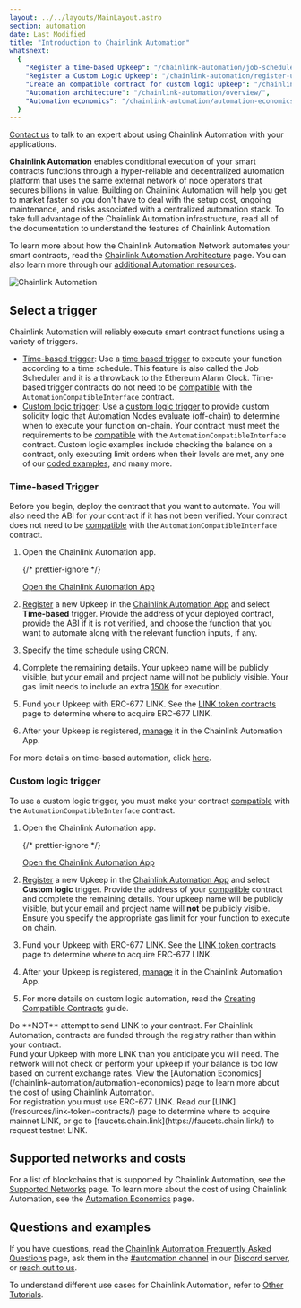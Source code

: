 ```yaml
---
layout: ../../layouts/MainLayout.astro
section: automation
date: Last Modified
title: "Introduction to Chainlink Automation"
whatsnext:
  {
    "Register a time-based Upkeep": "/chainlink-automation/job-scheduler/",
    "Register a Custom Logic Upkeep": "/chainlink-automation/register-upkeep/",
    "Create an compatible contract for custom logic upkeep": "/chainlink-automation/compatible-contracts/",
    "Automation architecture": "/chainlink-automation/overview/",
    "Automation economics": "/chainlink-automation/automation-economics/",
  }
---
```



<Aside type="note" title="Talk to an expert">
  <a href="https://chainlinkcommunity.typeform.com/to/OYQO67EF?page=docs-automation">Contact us</a> to talk to an expert
  about using Chainlink Automation with your applications.
</Aside>

**Chainlink Automation** enables conditional execution of your smart contracts functions through a hyper-reliable and decentralized automation platform that uses the same external network of node operators that secures billions in value. Building on Chainlink Automation will help you get to market faster so you don't have to deal with the setup cost, ongoing maintenance, and risks associated with a centralized automation stack. To take full advantage of the Chainlink Automation infrastructure, read all of the documentation to understand the features of Chainlink Automation.

<YouTube id="https://www.youtube.com/watch?v=dj0impNJdls" />

To learn more about how the Chainlink Automation Network automates your smart contracts, read the [Chainlink Automation Architecture](/chainlink-automation/overview) page. You can also learn more through our [additional Automation resources](https://chain.link/automation#masterclass).

![Chainlink Automation](/images/contract-devs/automation/automation_intro.gif)

## Select a trigger

Chainlink Automation will reliably execute smart contract functions using a variety of triggers.

- [Time-based trigger](#time-based-trigger): Use a [time based trigger](#time-based-trigger) to execute your function according to a time schedule. This feature is also called the Job Scheduler and it is a throwback to the Ethereum Alarm Clock. Time-based trigger contracts do not need to be [compatible](/chainlink-automation/compatible-contracts/#example-contract) with the `AutomationCompatibleInterface` contract.
- [Custom logic trigger](#custom-logic-trigger): Use a [custom logic trigger](#custom-logic-trigger) to provide custom solidity logic that Automation Nodes evaluate (off-chain) to determine when to execute your function on-chain. Your contract must meet the requirements to be [compatible](/chainlink-automation/compatible-contracts/) with the `AutomationCompatibleInterface` contract. Custom logic examples include checking the balance on a contract, only executing limit orders when their levels are met, any one of our [coded examples](/chainlink-automation/util-overview), and many more.

### Time-based Trigger

Before you begin, deploy the contract that you want to automate. You will also need the ABI for your contract if it has not been verified. Your contract does not need to be [compatible](/chainlink-automation/compatible-contracts/) with the `AutomationCompatibleInterface` contract.

1. Open the Chainlink Automation app.

   {/* prettier-ignore */}
   <div class="remix-callout">
      <a href="https://automation.chain.link" >Open the Chainlink Automation App</a>
   </div>

1. [Register](/chainlink-automation/job-scheduler/) a new Upkeep in the [Chainlink Automation App](https://automation.chain.link) and select **Time-based** trigger. Provide the address of your deployed contract, provide the ABI if it is not verified, and choose the function that you want to automate along with the relevant function inputs, if any.

1. Specify the time schedule using [CRON](/chainlink-automation/job-scheduler/#specifying-the-time-schedule).

1. Complete the remaining details. Your upkeep name will be publicly visible, but your email and project name will not be publicly visible. Your gas limit needs to include an extra [150K](/chainlink-automation/job-scheduler/#entering-upkeep-details) for execution.

1. Fund your Upkeep with ERC-677 LINK. See the [LINK token contracts](/resources/link-token-contracts/) page to determine where to acquire ERC-677 LINK.

1. After your Upkeep is registered, [manage](/chainlink-automation/manage-upkeeps/) it in the Chainlink Automation App.

For more details on time-based automation, click [here](/chainlink-automation/job-scheduler/).

### Custom logic trigger

To use a custom logic trigger, you must make your contract [compatible](/chainlink-automation/compatible-contracts/) with the `AutomationCompatibleInterface` contract.

1. Open the Chainlink Automation app.

   {/* prettier-ignore */}
   <div class="remix-callout">
      <a href="https://automation.chain.link" >Open the Chainlink Automation App</a>
   </div>

1. [Register](/chainlink-automation/register-upkeep/) a new Upkeep in the [Chainlink Automation App](https://automation.chain.link) and select **Custom logic** trigger. Provide the address of your [compatible](/chainlink-automation/compatible-contracts/) contract and complete the remaining details. Your upkeep name will be publicly visible, but your email and project name will **not** be publicly visible. Ensure you specify the appropriate gas limit for your function to execute on chain.

1. Fund your Upkeep with ERC-677 LINK. See the [LINK token contracts](/resources/link-token-contracts/) page to determine where to acquire ERC-677 LINK.

1. After your Upkeep is registered, [manage](/chainlink-automation/manage-upkeeps/) it in the Chainlink Automation App.

1. For more details on custom logic automation, read the [Creating Compatible Contracts](/chainlink-automation/compatible-contracts/) guide.

<Aside type="caution" title="WARNING">
  Do **NOT** attempt to send LINK to your contract. For Chainlink Automation, contracts are funded through the registry
  rather than within your contract.
</Aside>

<Aside type="tip" title="Funding Upkeep">
  Fund your Upkeep with more LINK than you anticipate you will need. The network will not check or perform your upkeep
  if your balance is too low based on current exchange rates. View the [Automation
  Economics](/chainlink-automation/automation-economics) page to learn more about the cost of using Chainlink
  Automation.
</Aside>

<Aside type="tip" title="ERC677 Link">
  For registration you must use ERC-677 LINK. Read our [LINK](/resources/link-token-contracts/) page to determine where
  to acquire mainnet LINK, or go to [faucets.chain.link](https://faucets.chain.link/) to request testnet LINK.
</Aside>

## Supported networks and costs

For a list of blockchains that is supported by Chainlink Automation, see the [Supported Networks](/chainlink-automation/supported-networks) page. To learn more about the cost of using Chainlink Automation, see the [Automation Economics](/chainlink-automation/automation-economics) page.

## Questions and examples

If you have questions, read the [Chainlink Automation Frequently Asked Questions](/chainlink-automation/faqs/) page, ask them in the [#automation channel](https://discord.com/channels/592041321326182401/821350860302581771) in our [Discord server](https://discord.gg/qj9qarT), or [reach out to us](chain.link/contact?ref_id=cla).

To understand different use cases for Chainlink Automation, refer to [Other Tutorials](/getting-started/other-tutorials/).
